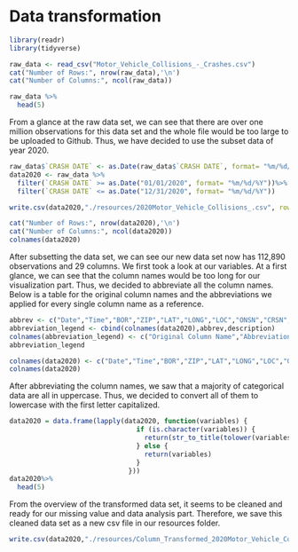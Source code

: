 # Data transformation

```{r}
library(readr)
library(tidyverse)

raw_data <- read_csv("Motor_Vehicle_Collisions_-_Crashes.csv")
cat("Number of Rows:", nrow(raw_data),'\n')
cat("Number of Columns:", ncol(raw_data))

```

```{r}
raw_data %>%
  head(5)
```

From a glance at the raw data set, we can see that there are over one million observations for this data set and the whole file would be too large to be uploaded to Github. Thus, we have decided to use the subset data of year 2020.

```{r}
raw_data$`CRASH DATE` <- as.Date(raw_data$`CRASH DATE`, format= "%m/%d/%Y")
data2020 <- raw_data %>%
  filter(`CRASH DATE` >= as.Date("01/01/2020", format= "%m/%d/%Y"))%>%
  filter(`CRASH DATE` <= as.Date("12/31/2020", format= "%m/%d/%Y")) 

write.csv(data2020,"./resources/2020Motor_Vehicle_Collisions_.csv", row.names = FALSE)
```

```{r}
cat("Number of Rows:", nrow(data2020),'\n')
cat("Number of Columns:", ncol(data2020))
colnames(data2020)
```

After subsetting the data set, we can see our new data set now has 112,890 observations and 29 columns. We first took a look at our variables. At a first glance, we can see that the column names would be too long for our visualization part. Thus, we decided to abbreviate all the column names. Below is a table for the original column names and the abbreviations we applied for every single column name as a reference.

```{r}
abbrev <- c("Date","Time","BOR","ZIP","LAT","LONG","LOC","ONSN","CRSN","OFFSN","#PI","#PK","#PEDI","#PEDK","#CI","#CK","#MI","#MK","CFV1","CFV2","CFV3","CFV4","CFV5","id","VTC1","VTC2","VTC3","VTC4","VTC5")
abbreviation_legend <- cbind(colnames(data2020),abbrev,description)
colnames(abbreviation_legend) <- c("Original Column Name","Abbreviation","Description")
abbreviation_legend

```

```{r}
colnames(data2020) <- c("Date","Time","BOR","ZIP","LAT","LONG","LOC","ONSN","CRSN","OFFSN","#PI","#PK","#PEDI","#PEDK","#CI","#CK","#MI","#MK","CFV1","CFV2","CFV3","CFV4","CFV5","id","VTC1","VTC2","VTC3","VTC4","VTC5")
colnames(data2020)
```

After abbreviating the column names, we saw that a majority of categorical data are all in uppercase. Thus, we decided to convert all of them to lowercase with the first letter capitalized.

```{r}
data2020 = data.frame(lapply(data2020, function(variables) {
                                if (is.character(variables)) {
                                  return(str_to_title(tolower(variables)))
                                } else {
                                  return(variables)
                                }
                              }))
data2020%>%
  head(5)
```

From the overview of the transformed data set, it seems to be cleaned and ready for our missing value and data analysis part. Therefore, we save this cleaned data set as a new csv file in our resources folder.

```{r}
write.csv(data2020,"./resources/Column_Transformed_2020Motor_Vehicle_Collisions_.csv", row.names = FALSE)
```
